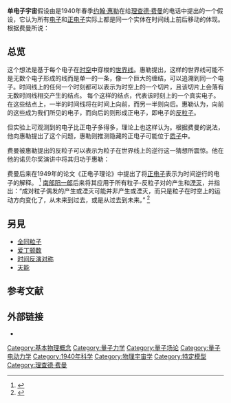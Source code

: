 {{proofreader needed}}

{{NoteTA|G1=物理学}}

'''单电子宇宙'''假设由是1940年春季[[约翰·惠勒|约翰·惠勒]]在给[[理查德·费曼|理查德·费曼]]的电话中提出的一个假设，它认为所有[[电子|电子]]和[[正电子|正电子]]实际上都是同一个实体在时间线上前后移动的体现。根据费曼所说： 

{{cquote|有一天，我在普林斯顿研究生院接到了来自惠勒教授的一个电话。他说：“费曼，我知道为什么每个电子都有同样的电荷和质量了。”“为什么？”“因为他们都是同一个电子！”<ref name=Feynman1965>{{cite web|url=
http://nobelprize.org/nobel_prizes/physics/laureates/1965/feynman-lecture.html | title= Nobel Lecture |date= 11 December 1965 | publisher=[[Nobel_Foundation|Nobel Foundation]]|author=Richard Feynman}}</ref>}}

== 总览 ==
这个想法是基于每个电子在[[时空|时空]]中穿梭的[[世界线|世界线]]。惠勒提出，这样的世界线可能不是无数个电子形成的线而是单一的一条，像一个巨大的缠结，可以追溯到同一个电子。时间线上的任何一个时刻都可以表示为时空上的一个切片，且该切片上会落有无数时间线相交产生的结点。 每个这样的结点，代表该时刻上的一个真实电子。在这些结点上，一半的时间线将在时间上向前，而另一半则向后。惠勒认为，向前的这些成为我们所见的电子，而向后的则形成正电子，即电子的[[反粒子|反粒子]]。 

但实验上可观测到的电子比正电子多得多，理论上也这样认为。根据费曼的说法，他向惠勒提出了这个问题，惠勒则推测隐藏的正电子可能位于[[质子|质子]]中。 

费曼被惠勒提出的反粒子可以表示为粒子在世界线上的逆行这一猜想所震惊。他在他的诺贝尔奖演讲中将其归功于惠勒： 

{{cquote|我并不像惠勒想的那样认为所有的电子都是同一个电子，但我认为正电子可以简单的表示为电子在世界线上从未来到过去的行进。那个点子是我偷来的！<ref name=Feynman1965/>}}

费曼后来在1949年的论文《正电子理论》中提出了将[[正电子|正电子]]表示为时间逆行的电子的解释。 <ref>{{Cite journal|title=The Theory of Positrons|last=Feynman|first=Richard|date=1949|journal=Physical Review|issue=6|doi=10.1103/PhysRev.76.749|volume=76|pages=749–759|bibcode=1949PhRv...76..749F}}</ref> [[南部阳一郎|南部阳一郎]]后来将其应用于所有粒子-反粒子对的产生和[[湮灭|湮灭]]，并指出：“成对粒子偶发的产生或湮灭可能并非产生或湮灭，而只是粒子在时空上的运动方向变化了，从未来到过去，或是从过去到未来。” <ref>{{cite journal |last=Nambu |first=Yoichiro |title=The Use of the Proper Time in Quantum Electrodynamics I |journal=Progress of Theoretical Physics |volume=5 |issue=1 |pages=82–94 |date=1950|bibcode=1950PThPh...5...82N |doi=10.1143/PTP/5.1.82 }}</ref>

== 另見 ==

* [[全同粒子|全同粒子]] 
* [[爱丁顿数|爱丁顿数]]
* [[时间反演对称|时间反演对称]] 
*[[TENET天能|天能]] 

== 参考文献 ==
{{Reflist}}

== 外部链接 ==

* {{cite web|title=The One-Electron Universe|url=https://www.youtube.com/watch?v=9dqtW9MslFk|date=August 10, 2017|last=O'Dowd|first=Matt|authorlink=Matt O'Dowd (astrophysicist)|work=[[PBS_Space_Time|PBS Space Time]]|via=[[YouTube|YouTube]]|access-date=2020-09-05|archive-date=2022-03-21|archive-url=https://web.archive.org/web/20220321010741/https://www.youtube.com/watch?v=9dqtW9MslFk|dead-url=no}}


{{DEFAULTSORT:单电子宇宙}}
[[Category:基本物理概念|Category:基本物理概念]]
[[Category:量子力学|Category:量子力学]]
[[Category:量子场论|Category:量子场论]]
[[Category:量子电动力学|Category:量子电动力学]]
[[Category:1940年科学|Category:1940年科学]]
[[Category:物理宇宙学|Category:物理宇宙学]]
[[Category:特定模型|Category:特定模型]]
[[Category:理查德·费曼|Category:理查德·费曼]]